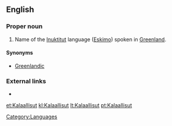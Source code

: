 {{wikipedia}}
==English==

===Proper noun===
{{en-proper noun}}

# Name of the [[Inuktitut]] language ([[Eskimo]]) spoken in [[Greenland]].

====Synonyms====
* [[Greenlandic]]

===External links===
* {{ISO 639|link=Ethnologue|1code=kl|code=kal}}

[[Category:Languages]]

[[et:Kalaallisut]]
[[kl:Kalaallisut]]
[[lt:Kalaallisut]]
[[pt:Kalaallisut]]